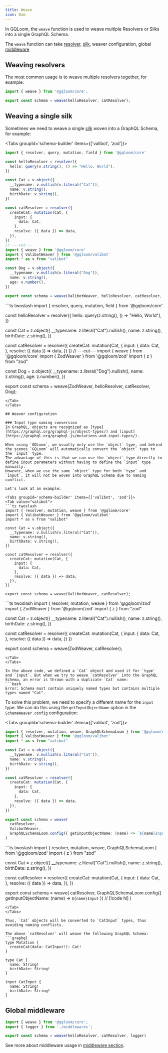 ```yaml
---
title: Weave 
icon: Dam
---
```


In GQLoom, the `weave` function is used to weave multiple Resolvers or Silks into a single GraphQL Schema.

The `weave` function can take [resolver](./resolver), [silk](./silk), weaver configuration, global [middleware](./middleware)

## Weaving resolvers
The most common usage is to weave multiple resolvers together, for example:

```ts
import { weave } from '@gqloom/core';

export const schema = weave(helloResolver, catResolver);
```
## Weaving a single silk

Sometimes we need to weave a single [silk](../fundamentals/silk) woven into a GraphQL Schema, for example:

<Tabs groupId='schema-builder' items={['valibot', 'zod']}>
<Tab value="valibot">
```ts twoslash
import { resolver, query, mutation, field } from '@gqloom/core'

const helloResolver = resolver({
  hello: query(v.string(), () => "Hello, World"),
})

const Cat = v.object({
  __typename: v.nullish(v.literal("Cat")),
  name: v.string(),
  birthDate: v.string(),
})

const catResolver = resolver({
  createCat: mutation(Cat, {
    input: {
      data: Cat,
    },
    resolve: ({ data }) => data,
  }),
})
// ---cut---
import { weave } from '@gqloom/core'
import { ValibotWeaver } from '@gqloom/valibot'
import * as v from "valibot"

const Dog = v.object({
  __typename: v.nullish(v.literal("Dog")),
  name: v.string(),
  age: v.number(),
})

export const schema = weave(ValibotWeaver, helloResolver, catResolver, Dog);
```
</Tab>
<Tab value="zod">
```ts twoslash
import { resolver, query, mutation, field } from '@gqloom/core'

const helloResolver = resolver({
  hello: query(z.string(), () => "Hello, World"),
})

const Cat = z.object({
  __typename: z.literal("Cat").nullish(),
  name: z.string(),
  birthDate: z.string(),
})

const catResolver = resolver({
  createCat: mutation(Cat, {
    input: {
      data: Cat,
    },
    resolve: ({ data }) => data,
  })
})
// ---cut---
import { weave } from '@gqloom/core'
import { ZodWeaver } from '@gqloom/zod'
import { z } from "zod"

const Dog = z.object({
  __typename: z.literal("Dog").nullish(),
  name: z.string(),
  age: z.number(),
})

export const schema = weave(ZodWeaver, helloResolver, catResolver, Dog);
```
</Tab>
</Tabs>

## Weaver configuration

### Input type naming conversion
In GraphQL, objects are recognized as [type](https://graphql.org/graphql-js/object-types/) and [input](https://graphql.org/graphql-js/mutations-and-input-types/).

When using `GQLoom`, we usually only use the `object` type, and behind the scenes `GQLoom` will automatically convert the `object` type to the `input` type.
The advantage of this is that we can use the `object` type directly to define input parameters without having to define the `input` type manually.
However, when we use the same `object` type for both `type` and `input`, it will not be woven into GraphQL Schema due to naming conflict.

Let's look at an example:

<Tabs groupId='schema-builder' items={['valibot', 'zod']}>
<Tab value="valibot">
```ts twoslash
import { resolver, mutation, weave } from '@gqloom/core'
import { ValibotWeaver } from '@gqloom/valibot'
import * as v from "valibot"

const Cat = v.object({
  __typename: v.nullish(v.literal("Cat")),
  name: v.string(),
  birthDate: v.string(),
})

const catResolver = resolver({
  createCat: mutation(Cat, {
    input: {
      data: Cat,
    },
    resolve: ({ data }) => data,
  }),
})

export const schema = weave(ValibotWeaver, catResolver);
```
</Tab>
<Tab value="zod">
```ts twoslash
import { resolver, mutation, weave } from '@gqloom/zod'
import { ZodWeaver } from '@gqloom/zod'
import { z } from "zod"

const Cat = z.object({
  __typename: z.literal("Cat").nullish(),
  name: z.string(),
  birthDate: z.string(),
})

const catResolver = resolver({
  createCat: mutation(Cat, {
    input: {
      data: Cat,
    },
    resolve: ({ data }) => data,
  })
})

export const schema = weave(ZodWeaver, catResolver);
```
</Tab>
</Tabs>

In the above code, we defined a `Cat` object and used it for `type` and `input`. But when we try to weave `catResolver` into the GraphQL Schema, an error is thrown with a duplicate `Cat` name:
```bash
Error: Schema must contain uniquely named types but contains multiple types named "Cat".
```

To solve this problem, we need to specify a different name for the `input` type. We can do this using the `getInputObjectName` option in the `SchemaWeaver.config` configuration:

<Tabs groupId='schema-builder' items={['valibot', 'zod']}>
<Tab value="valibot">
```ts twoslash
import { resolver, mutation, weave, GraphQLSchemaLoom } from '@gqloom/core'
import { ValibotWeaver } from '@gqloom/valibot'
import * as v from "valibot"

const Cat = v.object({
  __typename: v.nullish(v.literal("Cat")),
  name: v.string(),
  birthDate: v.string(),
})

const catResolver = resolver({
  createCat: mutation(Cat, {
    input: {
      data: Cat,
    },
    resolve: ({ data }) => data,
  }),
})

export const schema = weave(
  catResolver,
  ValibotWeaver,
  GraphQLSchemaLoom.config({ getInputObjectName: (name) => `${name}Input` }) // [!code hl]
)
```
</Tab>
<Tab value="zod">
```ts twoslash
import { resolver, mutation, weave, GraphQLSchemaLoom } from '@gqloom/zod'
import { z } from "zod"

const Cat = z.object({
  __typename: z.literal("Cat").nullish(),
  name: z.string(),
  birthDate: z.string(),
})

const catResolver = resolver({
  createCat: mutation(Cat, {
    input: {
      data: Cat,
    },
    resolve: ({ data }) => data,
  }),
})

export const schema = weave(
  catResolver,
  GraphQLSchemaLoom.config({ getInputObjectName: (name) => `${name}Input` }) // [!code hl]
)
```
</Tab>
</Tabs>

Thus, `Cat` objects will be converted to `CatInput` types, thus avoiding naming conflicts.

The above `catResolver` will weave the following GraphQL Schema:
```graphql
type Mutation {
  createCat(data: CatInput!): Cat!
}

type Cat {
  name: String!
  birthDate: String!
}

input CatInput {
  name: String!
  birthDate: String!
}
```

## Global middleware

```ts
import { weave } from '@gqloom/core';
import { logger } from './middlewares';

export const schema = weave(helloResolver, catResolver, logger)
```
See more about middleware usage in [middleware section](../fundamentals/middleware).